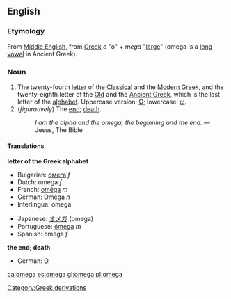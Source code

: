 ==English==
=== Etymology ===

From [[Middle English]], from [[Greek]] ''o'' "o" + ''mega'' "[[large]]" (omega is a [[long vowel]] in Ancient Greek).

=== Noun ===
{{en-noun|omega|omegas}}

# The twenty-fourth [[letter]] of the [[Classical Greek|Classical]] and the [[Greek|Modern Greek]], and the twenty-eighth letter of the [[Old Greek|Old]] and the [[Ancient Greek]], which is the last letter of the [[alphabet]]. Uppercase version: [[Ω]]; lowercase: [[ω]].
#(''figuratively'') The [[end]]; [[death]].
#:''I am the alpha and the omega, the beginning and the end.'' — Jesus, The Bible

==== Translations ====
'''letter of the Greek alphabet'''
{{top}}
*Bulgarian: [[омега]] ''f''
*Dutch: omega ''f''
*French: [[oméga]] ''m''
*German: [[Omega]] ''n''
*Interlingua: omega
{{mid}}
*Japanese: [[オメガ]] (omega)
*Portuguese: [[ómega]] ''m''
*Spanish: omega ''f''
{{bottom}}

'''the end; death'''
{{top}}
*German: [[O]] {{n}}
{{mid}}
{{bottom}}

[[Category:Greek derivations]]

[[ca:omega]]
[[es:omega]]
[[gl:omega]]
[[pl:omega]]
